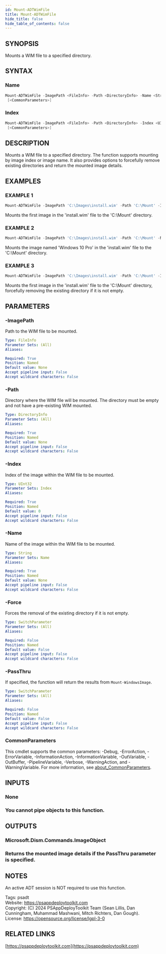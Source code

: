 ```yaml
---
id: Mount-ADTWimFile
title: Mount-ADTWimFile
hide_title: false
hide_table_of_contents: false
---
```


## SYNOPSIS

Mounts a WIM file to a specified directory.

## SYNTAX

### Name

```powershell
Mount-ADTWimFile -ImagePath <FileInfo> -Path <DirectoryInfo> -Name <String> [-Force] [-PassThru]
 [<CommonParameters>]
```

### Index

```powershell
Mount-ADTWimFile -ImagePath <FileInfo> -Path <DirectoryInfo> -Index <UInt32> [-Force] [-PassThru]
 [<CommonParameters>]
```

## DESCRIPTION

Mounts a WIM file to a specified directory.
The function supports mounting by image index or image name.
It also provides options to forcefully remove existing directories and return the mounted image details.

## EXAMPLES

### EXAMPLE 1

```powershell
Mount-ADTWimFile -ImagePath 'C:\Images\install.wim' -Path 'C:\Mount' -Index 1
```

Mounts the first image in the 'install.wim' file to the 'C:\Mount' directory.

### EXAMPLE 2

```powershell
Mount-ADTWimFile -ImagePath 'C:\Images\install.wim' -Path 'C:\Mount' -Name 'Windows 10 Pro'
```

Mounts the image named 'Windows 10 Pro' in the 'install.wim' file to the 'C:\Mount' directory.

### EXAMPLE 3

```powershell
Mount-ADTWimFile -ImagePath 'C:\Images\install.wim' -Path 'C:\Mount' -Index 1 -Force
```

Mounts the first image in the 'install.wim' file to the 'C:\Mount' directory, forcefully removing the existing directory if it is not empty.

## PARAMETERS

### -ImagePath

Path to the WIM file to be mounted.

```yaml
Type: FileInfo
Parameter Sets: (All)
Aliases:

Required: True
Position: Named
Default value: None
Accept pipeline input: False
Accept wildcard characters: False
```

### -Path

Directory where the WIM file will be mounted.
The directory must be empty and not have a pre-existing WIM mounted.

```yaml
Type: DirectoryInfo
Parameter Sets: (All)
Aliases:

Required: True
Position: Named
Default value: None
Accept pipeline input: False
Accept wildcard characters: False
```

### -Index

Index of the image within the WIM file to be mounted.

```yaml
Type: UInt32
Parameter Sets: Index
Aliases:

Required: True
Position: Named
Default value: 0
Accept pipeline input: False
Accept wildcard characters: False
```

### -Name

Name of the image within the WIM file to be mounted.

```yaml
Type: String
Parameter Sets: Name
Aliases:

Required: True
Position: Named
Default value: None
Accept pipeline input: False
Accept wildcard characters: False
```

### -Force

Forces the removal of the existing directory if it is not empty.

```yaml
Type: SwitchParameter
Parameter Sets: (All)
Aliases:

Required: False
Position: Named
Default value: False
Accept pipeline input: False
Accept wildcard characters: False
```

### -PassThru

If specified, the function will return the results from `Mount-WindowsImage`.

```yaml
Type: SwitchParameter
Parameter Sets: (All)
Aliases:

Required: False
Position: Named
Default value: False
Accept pipeline input: False
Accept wildcard characters: False
```

### CommonParameters

This cmdlet supports the common parameters: -Debug, -ErrorAction, -ErrorVariable, -InformationAction, -InformationVariable, -OutVariable, -OutBuffer, -PipelineVariable, -Verbose, -WarningAction, and -WarningVariable. For more information, see [about_CommonParameters](http://go.microsoft.com/fwlink/?LinkID=113216).

## INPUTS

### None

### You cannot pipe objects to this function.
## OUTPUTS

### Microsoft.Dism.Commands.ImageObject

### Returns the mounted image details if the PassThru parameter is specified.
## NOTES
An active ADT session is NOT required to use this function.

Tags: psadt<br />
Website: https://psappdeploytoolkit.com<br />
Copyright: (C) 2024 PSAppDeployToolkit Team (Sean Lillis, Dan Cunningham, Muhammad Mashwani, Mitch Richters, Dan Gough).<br />
License: https://opensource.org/license/lgpl-3-0

## RELATED LINKS

[https://psappdeploytoolkit.com](https://psappdeploytoolkit.com)
